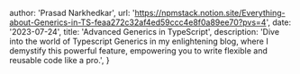 
  author: 'Prasad Narkhedkar',
  url: 'https://npmstack.notion.site/Everything-about-Generics-in-TS-feaa272c32af4ed59ccc4e8f0a89ee70?pvs=4',
  date: '2023-07-24',
  title: 'Advanced Generics in TypeScript',
  description:
    'Dive into the world of Typescript Generics in my enlightening blog, where I demystify this powerful feature, empowering you to write flexible and reusable code like a pro.',
}
